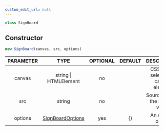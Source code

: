 ```yaml
---
custom_edit_url: null
---
```


```ts
class SignBoard
```

## Constructor
```ts
new SignBoard(canvas, src, options)
```
|PARAMETER|TYPE|OPTIONAL|DEFAULT|DESCRIPTION|
|:---:|:---:|:---:|:---:|:---:|
|canvas|string \| HTMLElement|no||CSS query selector or canvas element|
|src|string|no||Source URL to the image / video|
|options|[SignBoardOptions](SignBoardOptions)|yes|{}|An options object|


